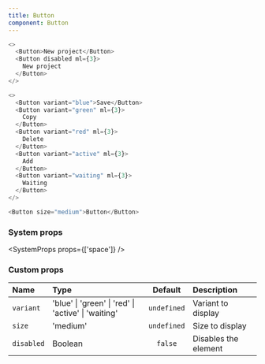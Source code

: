 ```yaml
---
title: Button
component: Button
---
```


```js live=true
<>
  <Button>New project</Button>
  <Button disabled ml={3}>
    New project
  </Button>
</>
```

```js live=true
<>
  <Button variant="blue">Save</Button>
  <Button variant="green" ml={3}>
    Copy
  </Button>
  <Button variant="red" ml={3}>
    Delete
  </Button>
  <Button variant="active" ml={3}>
    Add
  </Button>
  <Button variant="waiting" ml={3}>
    Waiting
  </Button>
</>
```

```js live=true
<Button size="medium">Button</Button>
```

### System props

<SystemProps props={['space']} />

### Custom props

| Name       | Type                                                |   Default   | Description          |
| :--------- | :-------------------------------------------------- | :---------: | :------------------- |
| `variant`  | 'blue' \| 'green' \| 'red' \| 'active' \| 'waiting' | `undefined` | Variant to display   |
| `size`     | 'medium'                                            | `undefined` | Size to display      |
| `disabled` | Boolean                                             |   `false`   | Disables the element |
